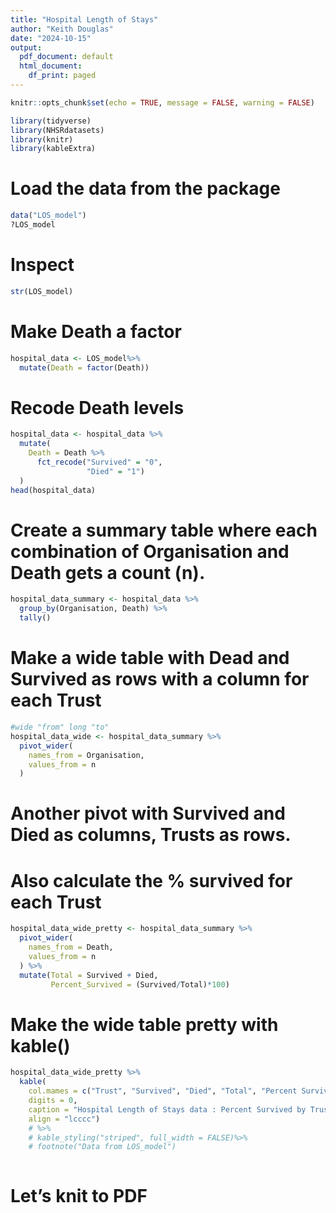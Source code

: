 ```yaml
---
title: "Hospital Length of Stays"
author: "Keith Douglas"
date: "2024-10-15"
output:
  pdf_document: default
  html_document:
    df_print: paged
---
```


```r
knitr::opts_chunk$set(echo = TRUE, message = FALSE, warning = FALSE)
```

```r
library(tidyverse)
library(NHSRdatasets)
library(knitr)
library(kableExtra)
```

# Load the data from the package
```r
data("LOS_model")
?LOS_model
```

# Inspect
```r
str(LOS_model)

```


# Make Death a factor
```r
hospital_data <- LOS_model%>%
  mutate(Death = factor(Death))
```


# Recode Death levels
```r
hospital_data <- hospital_data %>%
  mutate(
    Death = Death %>%
      fct_recode("Survived" = "0",
                 "Died" = "1")
  )
head(hospital_data)
```


# Create a summary table where each combination of Organisation and Death gets a count (n).
```r
hospital_data_summary <- hospital_data %>%
  group_by(Organisation, Death) %>%
  tally()
```

# Make a wide table with Dead and Survived as rows with a column for each Trust
```r
#wide "from" long "to"
hospital_data_wide <- hospital_data_summary %>%
  pivot_wider(
    names_from = Organisation,
    values_from = n
  )
```

# Another pivot with Survived and Died as columns, Trusts as rows.
# Also calculate the % survived for each Trust
```r
hospital_data_wide_pretty <- hospital_data_summary %>%
  pivot_wider(
    names_from = Death,
    values_from = n
  ) %>%
  mutate(Total = Survived + Died,
         Percent_Survived = (Survived/Total)*100)
```


# Make the wide table pretty with kable()
```r
hospital_data_wide_pretty %>%
  kable(
    col.mames = c("Trust", "Survived", "Died", "Total", "Percent Survived"),
    digits = 0,
    caption = "Hospital Length of Stays data : Percent Survived by Trust",
    align = "lcccc")
    # %>%
    # kable_styling("striped", full_width = FALSE)%>%
    # footnote("Data from LOS_model")
  
```


# Let's knit to PDF


